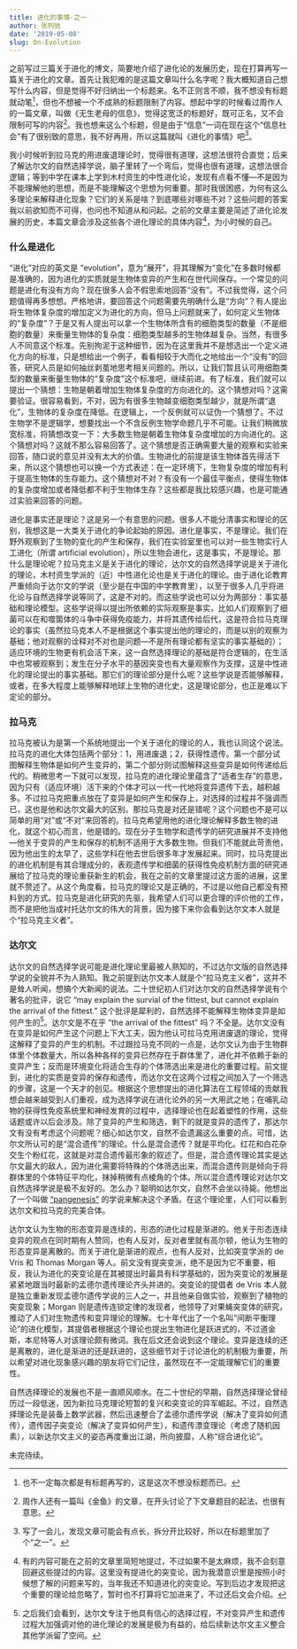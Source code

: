 ```yaml
---
title: 进化的事情-之一
author: 张列弛
date: '2019-05-08'
slug: On-Evolution
---
```

之前写过三篇关于进化的博文，简要地介绍了进化论的发展历史，现在打算再写一篇关于进化的文章。首先让我犯难的是这篇文章叫什么名字呢？我大概知道自己想写什么内容，但是觉得不好归纳出一个标题来。名不正则言不顺，我不想没有标题就动笔[^1]，但也不想被一个不成熟的标题限制了内容。想起中学的时候看过周作人的一篇文章，叫做《无生老母的信息》，觉得这宽泛的标题好，既可正名，又不会限制可写的内容[^2]。我也想来这么个标题，但是由于“信息”一词在现在这个“信息社会”有了很别致的意思，我不好再用，所以这篇就叫《进化的事情》吧[^3]。   

我小时候听到拉马克的用进废退理论时，觉得很有道理，这想法很符合直觉；后来了解达尔文的自然选择学说，脑子里转了一个弯后，觉得也很有道理，这想法很合逻辑；等到中学在课本上学到木村资生的中性进化论，发现有点看不懂---不是因为不能理解他的思想，而是不能理解这个思想为何重要。那时我很困惑，为何有这么多理论来解释进化现象？它们的关系是啥？到底哪些对哪些不对？这些问题的答案我以前欲知而不可得，也问也不知道从和问起。之前的文章主要是简述了进化论发展的历史，本篇文章会涉及这些各个进化理论的具体内容[^4]，为小时候的自己。

### 什么是进化   

“进化”对应的英文是 "evolution"，意为“展开”，将其理解为“变化”在多数时候都是准确的，因为进化的实质就是生物体变异的产生和在世代间保存。一个常见的问题是进化有没有方向？现在很多人会不假思索地回答“没有”。不过我觉得，这个问题值得再多想想。严格地讲，要回答这个问题需要先明确什么是“方向”？有人提出将生物体复杂度的增加定义为进化的方向，但马上问题就来了，如何定义生物体的“复杂度”？于是又有人提出可以拿一个生物体所含有的细胞类型的数量（不是细胞的数量）来衡量生物体的复杂度：细胞类型越多的生物体越复杂。当然，有很多人不同意这个标准。先别拘泥于这种细节，因为在这里我并不是想选出一个定义进化方向的标准，只是想给出一个例子，看看相较于大而化之地给出一个“没有”的回答，研究人员是如何抽丝剥茧地思考相关问题的。所以，让我们暂且认可用细胞类型的数量来衡量生物体的“复杂度”这个标准吧，继续前进。有了标准，我们就可以提出一个猜想：生物是朝着增加生物体复杂度的方向进化的。这个猜想对吗？这需要验证。很容易看到，不对，因为有很多生物越变细胞类型越少，就是所谓“退化”，生物体的复杂度在降低。在逻辑上，一个反例就可以证伪一个猜想了。不过生物学不是逻辑学，想要找出一个不含反例生物学命题几乎不可能。让我们稍微放宽标准，将猜想改变一下：大多数生物是朝着生物体复杂度增加的方向进化的。这个猜想对吗？这就不那么容易回答了。这个猜想是否正确需要大量的观察和实验来回答，随口说的意见并没有太大的价值。生物进化的前提是该生物体首先得活下来，所以这个猜想也可以换一个方式表述：在一定环境下，生物复杂度的增加有利于提高生物体的生存能力。这个猜想对不对？有没有一个最佳平衡点，使得生物体的复杂度增加或者降低都不利于生物体生存？这些都是我比较感兴趣，也是可能通过实验来回答的问题。   

进化是事实还是理论？这是另一个有意思的问题。很多人不能分清事实和理论的区别，我想这是一大类关于进化的争论起始的原因。进化是事实，不是理论。我们在野外观察到了生物的变化的产生和保存，我们在实验室里也可以对一些生物实行人工进化（所谓 artificial evolution），所以生物会进化，这是事实，不是理论。那什么是理论呢？拉马克主义是关于进化的理论，达尔文的自然选择学说是关于进化的理论，木村资生学派的（近）中性进化论也是关于进化的理论。由于进化论教育严重倾向于达尔文的学说（至少是在中国的中学教育里），以至于很多人几乎将进化论与自然选择学说等同了，这是不对的。而这些学说也可以分为两部分：事实基础和理论模型。这些学说得以提出所依赖的实际观察是事实，比如人们观察到了细菌可以在和噬箘体的斗争中获得免疫能力，并将其遗传给后代，这是符合拉马克理论的事实（虽然拉马克本人不是根据这个事实提出他的理论的，而是以别的观察为基础；他对观察的诠释对不对也是问题---不是所有理论都有坚实的事实基础的）；适应环境的生物更有机会活下来，这一自然选择理论的基础是符合逻辑的，在生活中也常被观察到；发生在分子水平的基因突变也有大量观察作为支撑，这是中性进化的理论提出的事实基础。那它们的理论部分是什么呢？这些学说是否能够解释，或者，在多大程度上能够解释地球上生物的进化史，这是理论部分，也正是难以下定论的部分。

### 拉马克  

拉马克被认为是第一个系统地提出一个关于进化的理论的人，我也认同这个说法。拉马克的进化大体包括两个部分：1，用进废退；2，获得性遗传。第一个部分试图解释生物体是如何产生变异的，第二个部分则试图解释这些变异是如何传递给后代的。稍微思考一下就可以发现，拉马克的进化理论里蕴含了“适者生存”的意思，因为只有（适应环境）活下来的个体才可以一代一代地将变异遗传下去，越积越多。不过拉马克把重点放在了变异是如何产生和保存上，对选择的过程并不强调而已，这也是他和达尔文最大的区别。那拉马克是对还是错呢？这个问题也不是可以简单的用“对”或“不对”来回答的。拉马克希望用他的进化理论解释多数生物的进化，就这个初心而言，他是错的。现在分子生物学和遗传学的研究进展并不支持他---他关于变异的产生和保存的机制不适用于大多数生物。但我们不能就此苛责他，因为他出生的太早了，这些学科在他去世后很多年才发展起来。同时，拉马克提出的进化机制是有其合理成分的，表观遗传学和细菌的获得性免疫机制方面的研究进展给了拉马克的理论重获新生的机会，我在之前的文章里提过这方面的进展，这里就不赘述了。从这个角度看，拉马克的理论又是正确的，不过是以他自己都没有预料到的方式。拉马克是进化研究的先驱，我希望人们可以更合理的评价他的工作，而不是把他当成衬托达尔文的伟大的背景，因为接下来你会看到达尔文本人就是个“拉马克主义者”。  

### 达尔文  

达尔文的自然选择学说可能是进化理论里最被人熟知的，不过达尔文版的自然选择学说的全貌并不为人熟知。我之前提到达尔文本人就是个“拉马克主义者”，这并不是耸人听闻，想搞个大新闻的说法。二十世纪初人们对达尔文的自然选择学说有个著名的批评，说它 "may explain the survial of the fittest, but cannot explain the arrival of the fittest." 这个批评是犀利的，自然选择不能解释生物体变异是如何产生的[^5]。达尔文是不在乎 "the arrival of the fittest" 吗？不全是。达尔文没有在变异是如何产生这个问题上下大工夫，因为他认可拉马克用进废退的理论，觉得这解释了变异的产生的机制。不过跟拉马克不同的一点是，达尔文认为由于生物群体里个体数量大，所以各种各样的变异已然存在于群体里了，进化并不依赖于新的变异产生；反而是环境变化将适合生存的个体筛选出来是进化的重要过程。前文提到，进化的实质是变异的保存和遗传，而达尔文在这两个过程之间加入了一个筛选的步骤，这是一个天才的创见。根据这个思想提出的进化算法在工程领域的贡献我想会越来越受到人们重视，成为选择学说在进化论外的另一大用武之地；在哺乳动物的获得性免疫系统里和神经发育的过程中，选择理论也在起着塑性的作用，这些话题或许以后会涉及。除了变异的产生和筛选，剩下的就是变异的遗传了，那达尔文有没有考虑这个问题呢？细心如达尔文，自然不会遗漏这么重要的点。可惜，达尔文所认可的是“混合遗传”的理论。什么是混合遗传？就是平均化。红花和白花杂交生个粉红花，这就是对混合遗传最形象的叙述了。但是，混合遗传理论其实是达尔文最大的敌人，因为进化需要将特殊的个体筛选出来，而混合遗传则是倾向于将群体里的个体特征平均化，抹掉稍微有点棱角的个体。所以混合遗传理论对达尔文自然选择学说是极不友好的。怎么办？聪明如达尔文，自然不会坐以待毙。他想出了一个叫做 ["pangenesis"](https://en.wikipedia.org/wiki/Pangenesis#De_Vries) 的学说来解决这个矛盾。在这个理论里，人们可以看到达尔文和拉马克的完美合体。   

达尔文认为生物的形态变异是连续的，形态的进化过程是渐进的。他关于形态连续变异的观点在同时期有人赞同，也有人反对，反对者里就有高尔顿，他认为生物的形态变异是离散的。而关于进化是渐进的观点，也有人反对，比如突变学派的 de Vris 和 Thomas Morgan 等人。前文没有提突变派，绝不是因为它不重要，相反，我认为进化的突变论是在其被提出时最具有科学基础的，因为突变论的发展是紧紧地跟当时最新的孟德尔遗传理论齐头并进的。突变论的提倡者 de Vris 本人就是独立重新发现孟德尔遗传学说的三人之一，并且他亲自做实验，观察到了植物的突变现象；Morgan 则是遗传连锁定律的发现者，他领导了对果蝇突变体的研究，推动了人们对生物遗传和变异理论的理解。七十年代出了一个名叫“间断平衡理论”的进化模型，其提倡者根据这个理论也提出生物进化是跃进式的，不过道金斯，本尼特等人对该理论颇有微词。我在后文还会说到这个理论。变异是连续的还是离散的，进化是渐进的还是跃进的，这些细节对于讨论进化的机制极为重要，所以希望对进化现象感兴趣的朋友将它们记住，虽然现在不一定能理解它们的重要性。   

自然选择理论的发展也不是一直顺风顺水。在二十世纪的早期，自然选择理论曾经历过一段低迷，因为新拉马克理论短暂的复兴和突变论的异军崛起。不过，自然选择理论先是装备上数学武器，然后迅速整合了孟德尔遗传学说（解决了变异如何遗传），遗传因子突变论（解决了变异如何产生），和遗传漂变理论（考虑了随机因素），以新达尔文主义的姿态再度重出江湖，所向披靡，人称“综合进化论”。

未完待续。

[^1]:也不一定每次都是有标题再写的，这是这次不想没标题而已。
[^2]:周作人还有一篇叫《金鱼》的文章，在开头讨论了下文章题目的起法，也很有意思。
[^3]:写了一会儿，发现文章可能会有点长，拆分开比较好，所以在标题里加了个“之一”。
[^4]:有的内容可能在之前的文章里简短地提过，不过如果不是太麻烦，我不会刻意回避这些提过的内容。这里没有提进化的突变论，因为我潜意识里是按照小时候想了解的问题来写的，当年我还不知道进化的突变论。写到后边才发现把这个重要的理论给忽略了，暂时也不打算将它加进来了，不过还后文会介绍。
[^5]:之后我们会看到，达尔文专注于他具有信心的选择过程，不对变异产生和遗传过程大加强调对他的进化理论的发展是极为有益的，给后续新达尔文主义整合其他学派留了空间。
